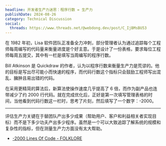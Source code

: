 ```yaml
---
headline: 开发者生产力迷思：程序行数 = 生产力
publishDate: 2024-08-26
category: Technical Discussion
social:
  threads: https://www.threads.net/@webdong.dev/post/C_IjBMsBU53
---
```


在 1982 年初，Lisa 软件团队正准备全力冲刺，部分管理者认为通过追踪每个工程师每周编写的代码量来衡量进度是个好主意。于是设计了一份表格，要求每位工程师每周五提交，其中有一栏是填写当周编写的程序行数。

Bill Atkinson 是 Quickdraw 的作者，认为以程序行数来衡量生产力是荒谬的。他的目标是写出尽可能小而快速的程序，而代码行数这个指标只会鼓励工程师写出混乱、臃肿且易出错的代码。

在采用更精简的算法后，新算法使操作速度几乎提高了 6 倍，而作为副产品也连带减少了约 2000 行代码。就在完成优化后，正好是第一次填写管理表格的时间，当他看到代码行数这一栏时，思考了片刻，然后填写了一个数字：-2000。

---

评估生产力关键在于替团队产出多少成果（帮助用户、客户和利益相关者实现目标）而不是下多少功夫产出多少程序。虽然是一个可以大致追踪了解系统的规模和复杂性的指标，但在测量生产力方面没有太大帮助。

- [-2000 Lines Of Code - FOLKLORE](https://www.folklore.org/Negative_2000_Lines_Of_Code.html)
